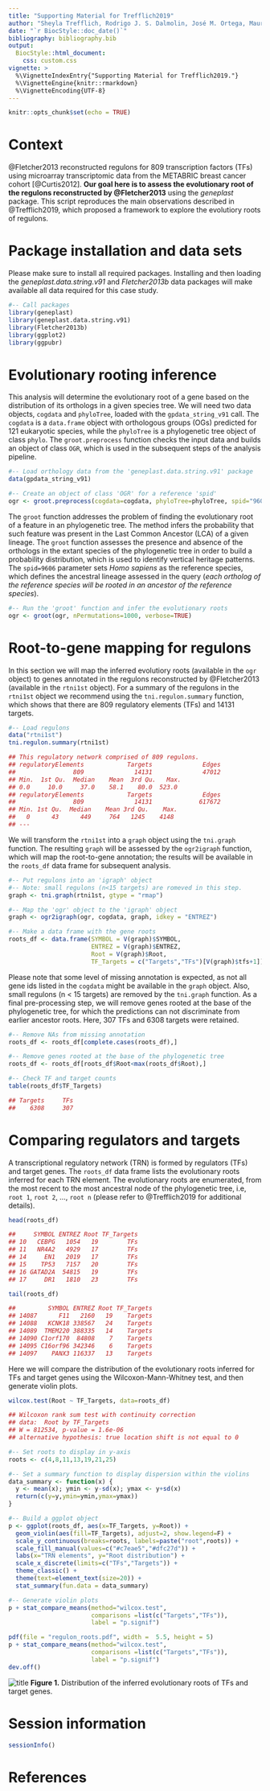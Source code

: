 ```yaml
---
title: "Supporting Material for Trefflich2019"
author: "Sheyla Trefflich, Rodrigo J. S. Dalmolin, José M. Ortega, Mauro A. A. Castro."
date: "`r BiocStyle::doc_date()`"
bibliography: bibliography.bib
output: 
  BiocStyle::html_document:
    css: custom.css
vignette: >
  %\VignetteIndexEntry{"Supporting Material for Trefflich2019."}
  %\VignetteEngine{knitr::rmarkdown}
  %\VignetteEncoding{UTF-8}
---
```


```r
knitr::opts_chunk$set(echo = TRUE)
```

# Context

@Fletcher2013 reconstructed regulons for 809 transcription factors (TFs) using microarray transcriptomic data from the METABRIC breast cancer cohort [@Curtis2012]. **Our goal here is to assess the evolutionary root of the regulons reconstructed by @Fletcher2013** using the *geneplast* package. This script reproduces the main observations described in @Trefflich2019, which proposed a framework to explore the evolutiory roots of regulons.

# Package installation and data sets

Please make sure to install all required packages. Installing and then loading the *geneplast.data.string.v91* and *Fletcher2013b* data packages will make available all data required for this case study.

```r
#-- Call packages
library(geneplast)
library(geneplast.data.string.v91)
library(Fletcher2013b)
library(ggplot2)
library(ggpubr)
```

# Evolutionary rooting inference

This analysis will determine the evolutionary root of a gene based on the distribution of its orthologs in a given species tree. We will need two data objects, `cogdata` and `phyloTree`, loaded with the `gpdata_string_v91` call. The `cogdata` is a `data.frame` object with orthologous groups (OGs) predicted for 121 eukaryotic species, while the `phyloTree` is a phylogenetic tree object of class `phylo`. The `groot.preprocess` function checks the input data and builds an object of class `OGR`, which is used in the subsequent steps of the analysis pipeline.

```r
#-- Load orthology data from the 'geneplast.data.string.v91' package
data(gpdata_string_v91)

#-- Create an object of class 'OGR' for a reference 'spid'
ogr <- groot.preprocess(cogdata=cogdata, phyloTree=phyloTree, spid="9606")
```

The `groot` function addresses the problem of finding the evolutionary root of a feature in an phylogenetic tree. The method infers the probability that such feature was present in the Last Common Ancestor (LCA) of a given lineage. The `groot` function assesses the presence and absence of the orthologs in the extant species of the phylogenetic tree in order to build a probability distribution, which is used to identify vertical heritage patterns. The `spid=9606` parameter sets *Homo sapiens* as the reference species, which defines the ancestral lineage assessed in the query (*each ortholog of the reference species will be rooted in an ancestor of the reference species*).

```r
#-- Run the 'groot' function and infer the evolutionary roots
ogr <- groot(ogr, nPermutations=1000, verbose=TRUE)
```

# Root-to-gene mapping for regulons

In this section we will map the inferred evolutiory roots (available in the `ogr` object) to genes annotated in the regulons reconstructed by @Fletcher2013 (available in the `rtni1st` object). For a summary of the regulons in the `rtni1st` object we recommend using the `tni.regulon.summary` function, which shows that there are 809 regulatory elements (TFs) and 14131 targets.

```r
#-- Load regulons
data("rtni1st")
tni.regulon.summary(rtni1st)
```

```r
## This regulatory network comprised of 809 regulons. 
## regulatoryElements            Targets              Edges 
##                809              14131              47012 
## Min.  1st Qu.  Median    Mean  3rd Qu.   Max. 
## 0.0     10.0     37.0    58.1    80.0  523.0 
## regulatoryElements            Targets              Edges 
##                809              14131             617672 
## Min. 1st Qu.  Median    Mean 3rd Qu.    Max. 
##   0      43      449     764   1245    4148 
## ---
```

We will transform the `rtni1st` into a `graph` object using the `tni.graph` function. The resulting `graph` will be assessed by the `ogr2igraph` function, which will map the root-to-gene annotation; the results will be available in the `roots_df` data frame for subsequent analysis.

```r
#-- Put regulons into an 'igraph' object 
#-- Note: small regulons (n<15 targets) are romeved in this step.
graph <- tni.graph(rtni1st, gtype = "rmap")

#-- Map the 'ogr' object to the 'igraph' object
graph <- ogr2igraph(ogr, cogdata, graph, idkey = "ENTREZ")

#-- Make a data frame with the gene roots
roots_df <- data.frame(SYMBOL = V(graph)$SYMBOL,
                       ENTREZ = V(graph)$ENTREZ, 
                       Root = V(graph)$Root, 
                       TF_Targets = c("Targets","TFs")[V(graph)$tfs+1])
```

Please note that some level of missing annotation is expected, as not all gene ids listed in the `cogdata` might be available in the `graph` object. Also, small regulons (n < 15 targets) are removed by the `tni.graph` function. As a final pre-processing step, we will remove genes rooted at the base of the phylogenetic tree, for which the predictions can not discriminate from earlier ancestor roots. Here, 307 TFs and 6308 targets were retained.

```r
#-- Remove NAs from missing annotation
roots_df <- roots_df[complete.cases(roots_df),]

#-- Remove genes rooted at the base of the phylogenetic tree
roots_df <- roots_df[roots_df$Root<max(roots_df$Root),]

#-- Check TF and target counts
table(roots_df$TF_Targets)
```

```r
## Targets     TFs
##    6308     307
```


# Comparing regulators and targets

A transcriptional regulatory network (TRN) is formed by regulators (TFs) and target genes. The `roots_df` data frame lists the evolutionary roots inferred for each TRN element. The evolutionary roots are enumerated, from the most recent to the most ancestral node of the phylogenetic tree, i.e, `root 1`, `root 2`, ..., `root n` (please refer to @Trefflich2019 for additional details).

```r
head(roots_df)
```

```r
##     SYMBOL ENTREZ Root TF_Targets
## 10   CEBPG   1054   19        TFs
## 11   NR4A2   4929   17        TFs
## 14     EN1   2019   17        TFs
## 15    TP53   7157   20        TFs
## 16 GATAD2A  54815   19        TFs
## 17     DR1   1810   23        TFs
```

```r
tail(roots_df)
```

```r
##         SYMBOL ENTREZ Root TF_Targets
## 14087      F11   2160   19    Targets
## 14088   KCNK18 338567   24    Targets
## 14089  TMEM220 388335   14    Targets
## 14090 C1orf170  84808    7    Targets
## 14095 C16orf96 342346    6    Targets
## 14097    PANX3 116337   13    Targets
```

Here we will compare the distribution of the evolutionary roots inferred for TFs and target genes using the Wilcoxon-Mann-Whitney test, and then generate violin plots.

```r
wilcox.test(Root ~ TF_Targets, data=roots_df)
```

```r
## Wilcoxon rank sum test with continuity correction
## data:  Root by TF_Targets
## W = 812534, p-value = 1.6e-06
## alternative hypothesis: true location shift is not equal to 0
```

```r
#-- Set roots to display in y-axis
roots <- c(4,8,11,13,19,21,25)

#-- Set a summary function to display dispersion within the violins
data_summary <- function(x) {
  y <- mean(x); ymin <- y-sd(x); ymax <- y+sd(x)
  return(c(y=y,ymin=ymin,ymax=ymax))
}

#-- Build a ggplot object
p <- ggplot(roots_df, aes(x=TF_Targets, y=Root)) + 
  geom_violin(aes(fill=TF_Targets), adjust=2, show.legend=F) +
  scale_y_continuous(breaks=roots, labels=paste("root",roots)) +
  scale_fill_manual(values=c("#c7eae5","#dfc27d")) +
  labs(x="TRN elements", y="Root distribution") +
  scale_x_discrete(limits=c("TFs","Targets")) +
  theme_classic() +
  theme(text=element_text(size=20)) + 
  stat_summary(fun.data = data_summary)

#-- Generate violin plots
p + stat_compare_means(method="wilcox.test",
                       comparisons =list(c("Targets","TFs")),
                       label = "p.signif")
```

```r
pdf(file = "regulon_roots.pdf", width =  5.5, height = 5)
p + stat_compare_means(method="wilcox.test",
                       comparisons =list(c("Targets","TFs")),
                       label = "p.signif")
dev.off()
```

![title](geneplast_Trefflich2019.png)
<b>Figure 1.</b> Distribution of the inferred evolutionary roots of TFs and target genes.


# Session information

```r
sessionInfo()
```

# References


